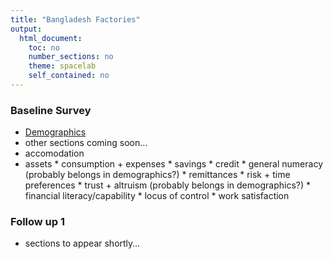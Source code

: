```yaml
---
title: "Bangladesh Factories"
output: 
  html_document:
    toc: no
    number_sections: no
    theme: spacelab
    self_contained: no
---
```


### Baseline Survey

 * [Demographics](http://schafik.github.io/bangla/1_demographics.html)
  * other sections coming soon...
   * accomodation
   * assets
 	* consumption + expenses
 	* savings
 	* credit
 	* general numeracy (probably belongs in demographics?)
 	* remittances
 	* risk + time preferences 
 	* trust + altruism (probably belongs in demographics?)
 	* financial literacy/capability
 	* locus of control 
 	* work satisfaction 


### Follow up 1
 * sections to appear shortly...

 